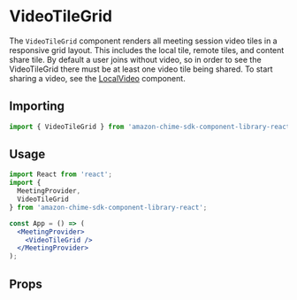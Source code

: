 
<Meta title="SDK Components/VideoTileGrid" />

# VideoTileGrid

The `VideoTileGrid` component renders all meeting session video tiles in a responsive grid layout. This includes the local tile, remote tiles, and content share tile. By default a user joins without video, so in order to see the VideoTileGrid there must be at least one video tile being shared. To start sharing a video, see the [LocalVideo](?path=/docs/sdk-components-localvideo--page) component. 

## Importing

```javascript
import { VideoTileGrid } from 'amazon-chime-sdk-component-library-react';
```

## Usage

```jsx
import React from 'react';
import {
  MeetingProvider,
  VideoTileGrid
} from 'amazon-chime-sdk-component-library-react';

const App = () => (
  <MeetingProvider>
    <VideoTileGrid />
  </MeetingProvider>
);
```

## Props

<Props of={VideoTileGrid} />
